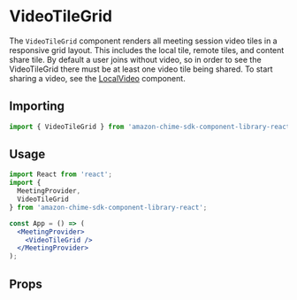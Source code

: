 
<Meta title="SDK Components/VideoTileGrid" />

# VideoTileGrid

The `VideoTileGrid` component renders all meeting session video tiles in a responsive grid layout. This includes the local tile, remote tiles, and content share tile. By default a user joins without video, so in order to see the VideoTileGrid there must be at least one video tile being shared. To start sharing a video, see the [LocalVideo](?path=/docs/sdk-components-localvideo--page) component. 

## Importing

```javascript
import { VideoTileGrid } from 'amazon-chime-sdk-component-library-react';
```

## Usage

```jsx
import React from 'react';
import {
  MeetingProvider,
  VideoTileGrid
} from 'amazon-chime-sdk-component-library-react';

const App = () => (
  <MeetingProvider>
    <VideoTileGrid />
  </MeetingProvider>
);
```

## Props

<Props of={VideoTileGrid} />
